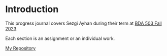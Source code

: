 # Introduction {.unnumbered}

<!-- DO NOT TOUCH THIS PART EXCEPT FILLING YOUR OR YOUR GROUP's NAME -->

This progress journal covers Sezgi Ayhan during their term at [BDA 503 Fall 2023](https://mef-bda503.github.io/fall23/).

Each section is an assignment or an individual work.

[My Repository](https://github.com/pjournal/mef07-sezgia)

<!-- IF THIS IS A GROUP UNCOMMENT BELOW -->

<!-- # Group Members

+ [Member 1](Member 1's Progress Journal URL with https://)  
+ [Member 2](Member 2's Progress Journal URL with https://)
+ [Member 3](Member 3's Progress Journal URL with https://)

# Group Project Details

Our group project is [PROJECT NAME]. [SHORT DESCRIPTION] -->

